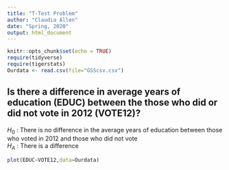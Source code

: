 ---
title: "T-Test Problem"
author: "Claudia Allen"
date: "Spring, 2020"
output: html_document
---

```{r setup, include=FALSE}
knitr::opts_chunk$set(echo = TRUE)
require(tidyverse)
require(tigerstats)
Ourdata <- read.csv(file="GSScsv.csv")
```


## Is there a difference in  average years of education (EDUC) between the those who did or did not vote in 2012 (VOTE12)?

$H_0$ : There is no difference in the average years of education between those who voted in 2012 and those who did not vote  
$H_A$ : There is a difference  

```{r}
plot(EDUC~VOTE12,data=Ourdata)
```

